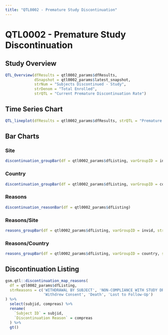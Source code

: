 ```yaml
---
title: "QTL0002 - Premature Study Discontinuation"
---
```


# QTL0002 - Premature Study Discontinuation

## Study Overview
```r
QTL_Overview(dfResults = qtl0002_params$dfResults,
             dSnapshot = qtl0002_params$latest_snapshot,
             strNum = "Subjects Discontinued - Study",
             strDenom = "Total Enrolled", 
             strQTL = "Current Premature Discontinuation Rate")
```

## Time Series Chart
```r
QTL_lineplot(dfResults = qtl0002_params$dfResults, strQTL = "Premature Discontinuation Rate")
```

## Bar Charts {.tabset .tabset-pills}

### Site
```r
discontinuation_groupBar(df = qtl0002_params$dfListing, varGroupID = invid, strGroupLabel = "Site")
```

### Country
```r
discontinuation_groupBar(df = qtl0002_params$dfListing, varGroupID = country, strGroupLabel = "Country")
```

### Reasons
```r
discontinuation_reasonBar(df = qtl0002_params$dfListing)
```

### Reasons/Site
```r
reasons_groupBar(df = qtl0002_params$dfListing, varGroupID = invid, strGroupLabel = "Site")
```

### Reasons/Country
```r
reasons_groupBar(df = qtl0002_params$dfListing, varGroupID = country, strGroupLabel = "Country")
```

## Discontinuation Listing
```r
gsm.qtl::discontinuation_map_reasons(
  df = qtl0002_params$dfListing,
  strReasons = c('WITHDRAWAL BY SUBJECT', 'NON-COMPLIANCE WITH STUDY DRUG', 'PROTOCOL VIOLATION', 'PHYSICIAN DECISION',
                 'Withdrew Consent', 'Death', 'Lost to Follow-Up')
) %>% 
  select(subjid, compreas) %>% 
  rename(
    `Subject ID` = subjid,
    `Discontinuation Reason` = compreas
  ) %>% 
  gt()
```

